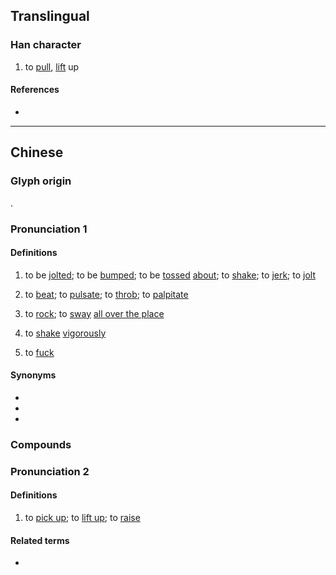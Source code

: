 {{character info}}
==Translingual==

===Han character===
{{Han char|rn=64|rad=手|as=11|sn=14|four=53050|canj=QIHF|ids=⿰扌戚}}

# {{lb|zh|Cantonese}} to [[pull]], [[lift]] up

====References====
* {{Han ref|kx=0452.010|dkj=12640|dj=0802.050|hdz=31944.020|uh=6475|ud=25717|bh=E1E2|bd=57826}}

----

==Chinese==
{{zh-forms|alt=䟉,踔}}

===Glyph origin===
{{Han etym}}
{{Han compound|扌|t1=hand|戚|ls=psc|c1=s|c2=p}}.

===Pronunciation 1===
{{zh-pron
|m=shè
|c=saak3
|mn=xm,zz,tw:chhe̍k/qz:chhia̍k
|cat=v
}}

====Definitions====
{{zh-hanzi}}

# {{lb|zh|Hokkien}} to be [[jolted]]; to be [[bumped]]; to be [[tossed]] [[about]]; to [[shake]]; to [[jerk]]; to [[jolt]]
# {{lb|zh|Hokkien}} to [[beat]]; to [[pulsate]]; to [[throb]]; to [[palpitate]]
# {{lb|zh|Hokkien}} to [[rock]]; to [[sway]] [[all over the place]]
# {{lb|zh|Hokkien}} to [[shake]] [[vigorously]]
# {{lb|zh|Philippines|_|Hokkien|vulgar}} to [[fuck]]

====Synonyms====
* {{zh-l|顛簸}}
* {{zh-l|跳動}}
* {{zh-l|搖晃}}

===Compounds===
{{zh-der|摵仔|摵一下|摵齊|摵麵|麵摵|對摵|摵摵|摵仔麵|超摵|撨摵|麵摵仔|日本摵仔麵|摵仔茶|牛奶摵|手摵茶}}

===Pronunciation 2===
{{zh-pron
|c=cik1
|cat=v
}}

====Definitions====
{{zh-hanzi}}

# {{lb|zh|Cantonese}} to [[pick up]]; to [[lift up]]; to [[raise]]

====Related terms====
* {{zh-l|稱}}